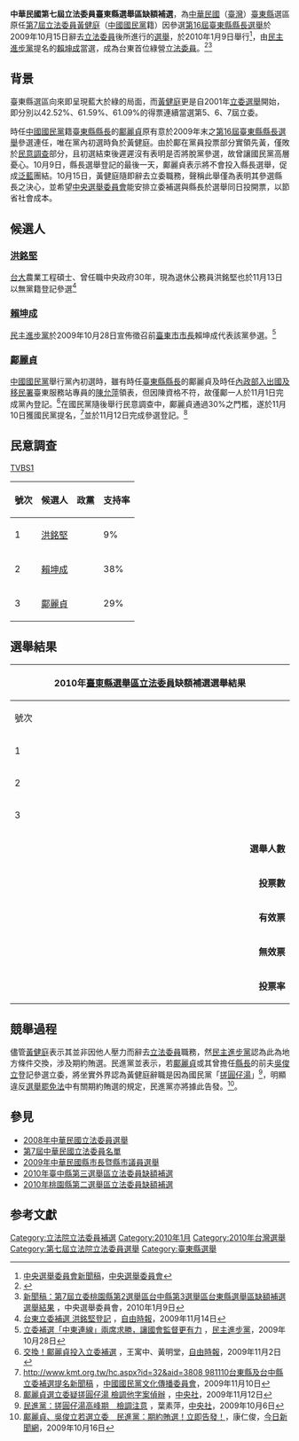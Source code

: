 {{Infobox Election
|election_name = 2010年臺東縣選舉區立法委員缺額補選
|country = Taiwan
|type = presidential
|ongoing = no
|party = no
|previous_election = 2008年中華民國立法委員選舉
|previous_year = 2008年
|next_election = 2012年中華民國立法委員選舉
|next_year = 2012年
|election_date = 2010年1月9日
|image1 = Silver - replace this image male.svg
|nominee1 = [[賴坤成|賴坤成]]
|party1 = 民主進步黨
|popular_vote1      = 23,190
|percentage1        = 49.46%
|image2 = 鄺麗貞縣長.jpg
|nominee2 = [[鄺麗貞|鄺麗貞]]
|party2 = 中國國民黨
|popular_vote2      = 21,215
|percentage2        = 45.25%
|image3 = Silver - replace this image male.svg
|nominee3 = [[洪銘堅|洪銘堅]]
|party3 = 無黨籍
|popular_vote3      = 2,482
|percentage3        = 5.29%
|title              = 臺東縣立委
|before_election= [[黃健庭|黃健庭]]
|after_election= [[賴坤成|賴坤成]]
|map_image          = Taitung-2010-LY.png
|map_size           = 250px
}}
'''中華民國第七屆立法委員臺東縣選舉區缺額補選'''，為[[中華民國|中華民國]]（[[臺灣|臺灣]]）[[臺東縣|臺東縣]]選區原任[[第7屆中華民國立法委員名單|第7屆立法委員]][[黃健庭|黃健庭]]（[[中國國民黨|中國國民黨]]籍）因參選[[2009年中華民國縣市長暨縣市議員選舉|第16屆臺東縣縣長選舉]]於2009年10月15日辭去[[立法委員|立法委員]]後所進行的[[選舉|選舉]]，於2010年1月9日舉行<ref>[http://www.cec.gov.tw/files/F091019/20091019173803.doc 中央選舉委員會新聞稿]{{dead link|date=十一月 2017 |bot=InternetArchiveBot }}，[[中央選舉委員會|中央選舉委員會]]</ref>，由[[民主進步黨|民主進步黨]]提名的[[賴坤成|賴坤成]]當選，成為台東首位綠營[[立法委員|立法委員]]。<ref>{{Cite web |url=http://www.nownews.com/2010/01/10/91-2556588.htm |title=NOWnews |accessdate=2011-07-06 |archive-date=2010-03-29 |archive-url=https://web.archive.org/web/20100329125943/http://www.nownews.com/2010/01/10/91-2556588.htm |dead-url=no }}</ref><ref>[http://www.cec.gov.tw/files/F100109/20100109184004.doc 新聞稿：第7屆立委桃園縣第2選舉區台中縣第3選舉區台東縣選舉區缺額補選選舉結果] {{Wayback|url=http://www.cec.gov.tw/files/F100109/20100109184004.doc |date=20100215052415 }}，中央選舉委員會，2010年1月9日</ref>

== 背景 ==
臺東縣選區向來即呈現藍大於綠的局面，而[[黃健庭|黃健庭]]更是自2001年[[2001年中華民國立法委員選舉|立委選舉]]開始，即分別以42.52%、61.59%、61.09%的得票連續當選第5、6、7屆立委。

時任[[中國國民黨|中國國民黨]]籍[[臺東縣|臺東縣]][[台東縣縣長|縣長]]的[[鄺麗貞|鄺麗貞]]原有意於2009年末之[[2009年中華民國縣市長暨縣市議員選舉|第16屆臺東縣縣長選舉]]參選連任，唯在黨內初選時負於黃健庭。由於鄺在黨員投票部分實領先黃，僅敗於[[民意調查|民意調查]]部分，且初選結束後遲遲沒有表明是否將脫黨參選，故曾讓國民黨高層憂心。10月9日，縣長選舉登記的最後一天，鄺麗貞表示將不會投入縣長選舉，促成[[泛藍|泛藍]]團結。10月15日，黃健庭隨即辭去立委職務，聲稱此舉僅為表明其參選縣長之決心，並希望[[中央選舉委員會|中央選舉委員會]]能安排立委補選與縣長於選舉同日投開票，以節省社會成本。

== 候選人 ==
=== [[洪銘堅|洪銘堅]] ===
[[台大|台大]]農業工程碩士、曾任職中央政府30年，現為退休公務員洪銘堅也於11月13日以無黨籍登記參選<ref>[http://www.libertytimes.com.tw/2009/new/nov/14/today-south7.htm 台東立委補選 洪銘堅登記] {{Wayback|url=http://www.libertytimes.com.tw/2009/new/nov/14/today-south7.htm |date=20091118094434 }}，[[自由時報|自由時報]]，2009年11月14日</ref>

=== [[賴坤成|賴坤成]] ===
[[民主進步黨|民主進步黨]]於2009年10月28日宣佈徵召前[[臺東市|臺東市]][[臺東市市長|市長]]賴坤成代表該黨參選。<ref>[http://www.dpp.org.tw/news_content.php?menu_sn=7&sub_menu=43&sn=4067 立委補選「中東連線」兩席求勝，讓國會監督更有力] {{Wayback|url=http://www.dpp.org.tw/news_content.php?menu_sn=7&sub_menu=43&sn=4067 |date=20160126015807 }}，[[民主進步黨|民主進步黨]]，2009年10月28日</ref>

=== [[鄺麗貞|鄺麗貞]] ===
[[中國國民黨|中國國民黨]]舉行黨內初選時，雖有時任[[臺東縣|臺東縣]][[台東縣縣長|縣長]]的鄺麗貞及時任[[中華民國內政部|內政部]][[內政部入出國及移民署|入出國及移民署]]臺東服務站專員的[[陳允萍|陳允萍]]領表，但因陳資格不符，故僅鄺一人於11月1日完成黨內登記。<ref>[http://www.libertytimes.com.tw/2009/new/nov/2/today-p7.htm 交換！鄺麗貞投入立委補選] {{Wayback|url=http://www.libertytimes.com.tw/2009/new/nov/2/today-p7.htm |date=20091104212515 }}，王寓中、黃明堂，[[自由時報|自由時報]]，2009年11月2日</ref>在國民黨隨後舉行民意調查中，鄺麗貞通過30%之門檻，遂於11月10日獲國民黨提名，<ref>[http://www.kmt.org.tw/hc.aspx?id=32&aid=3808 http://www.kmt.org.tw/hc.aspx?id=32&aid=3808 981110台東縣及台中縣立委補選提名新聞稿] {{Wayback|url=http://www.kmt.org.tw/hc.aspx?id=32&aid=3808 |date=20091001050256 }}，[[中國國民黨|中國國民黨]][[中國國民黨文化傳播委員會|文化傳播委員會]]，2009年11月10日</ref>並於11月12日完成參選登記。<ref>[http://www.cna.com.tw/SearchNews/doDetail.aspx?id=200911120184 鄺麗貞選立委疑搓圓仔湯 檢調他字案偵辦] {{Wayback|url=http://www.cna.com.tw/SearchNews/doDetail.aspx?id=200911120184 |date=20160304103924 }}，[[中央社|中央社]]，2009年11月12日</ref>

== 民意調查 ==
[[TVBS|TVBS]][http://www.tvbs.com.tw/export/sites/tvbs/file/other/poll-center/rickliu-20100111125959.pdf]{{Wayback|url=http://www.tvbs.com.tw/export/sites/tvbs/file/other/poll-center/rickliu-20100111125959.pdf |date=20190503001937 }}
{|class=wikitable
!號次!!候選人!!政黨!!支持率
|-
|1||[[洪銘堅|洪銘堅]]||{{Nonp}}||9%
|-
|2||[[賴坤成|賴坤成]]||{{Dpp}}||38%
|-
|3||[[鄺麗貞|鄺麗貞]]||{{Kmt}}||29%
|}

==選舉結果==
{|class="wikitable collapsible" style="text-align:center"
|-
! colspan="7" width=620px|2010年[[臺東縣選舉區|臺東縣選舉區]][[立法委員|立法委員]]缺額補選選舉結果
|-
!width=35|號次
!width=55| 候選人
!width=120| 政黨
!width=75| 得票數
!width=75| 得票率
!width=49| 當選標記
|-
|1||[[洪銘堅|洪銘堅]]||{{Nonp}}||style="border-left:4px solid #000000;" align="right"|2,482
|align="right"|5.29%
|align="center"|
|-
|2||[[賴坤成|賴坤成]]||{{DPP}}||style="border-left:4px solid #1B9431;" align="right"|23,190
|align="right"|49.46%
|align="center"|[[File:Vote1.svg|20px]]
|-
|3||[[鄺麗貞|鄺麗貞]]||{{KMT}}||style="border-left:4px solid #000099;" align="right"|21,215
|align="right"|45.25%
|align="center"|
|- bgcolor=EEEEEE 
| colspan="3" align="right" | '''選舉人數''' || colspan="3" align="left" |　119,762
|- bgcolor=EEEEEE 
| colspan="3" align="right" | '''投票數''' || colspan="3" align="left" |　47,234
|- bgcolor=EEEEEE 
| colspan="3" align="right" | '''有效票''' || colspan="3" align="left" |　46,887
|- bgcolor=EEEEEE 
| colspan="3" align="right" | '''無效票''' || colspan="3" align="left" |　347
|- bgcolor=EEEEEE 
| colspan="3" align="right" | '''投票率''' || colspan="3" align="left" |　39.44%
|}

== 競舉過程 ==
儘管[[黃健庭|黃健庭]]表示其並非因他人壓力而辭去[[立法委員|立法委員]]職務，然[[民主進步黨|民主進步黨]]認為此為地方條件交換，涉及期約賄選。民進黨並表示，若[[鄺麗貞|鄺麗貞]]或其曾擔任[[台東縣縣長|縣長]]的前夫[[吳俊立|吳俊立]]登記參選立委，將坐實外界認為黃健庭辭職是因為國民黨「[[搓圓仔湯|搓圓仔湯]]」<ref>[http://www.cna.com.tw/SearchNews/doDetail.aspx?id=200910060055 民進黨：搓圓仔湯高峰期　檢調注意] {{Wayback|url=http://www.cna.com.tw/SearchNews/doDetail.aspx?id=200910060055 |date=20160129032245 }}，葉素萍，[[中央社|中央社]]，2009年10月6日</ref>，明顯違反[[選舉罷免法|選舉罷免法]]中有關期約賄選的規定，民進黨亦將據此告發。<ref>[http://www.nownews.com/2009/10/16/11490-2520339.htm 鄺麗貞、吳俊立若選立委　民進黨：期約賄選！立即告發！]，康仁俊，[[今日新聞網|今日新聞網]]，2009年10月16日</ref>。

== 參見 ==
*[[2008年中華民國立法委員選舉|2008年中華民國立法委員選舉]]
*[[第7屆中華民國立法委員名單|第7屆中華民國立法委員名單]]
*[[2009年中華民國縣市長暨縣市議員選舉|2009年中華民國縣市長暨縣市議員選舉]]
*[[2010年臺中縣第三選舉區立法委員缺額補選|2010年臺中縣第三選舉區立法委員缺額補選]]
*[[2010年桃園縣第二選舉區立法委員缺額補選|2010年桃園縣第二選舉區立法委員缺額補選]]

==参考文獻==
<div class="references-small">
<references />
</div>

[[Category:立法院立法委員補選|Category:立法院立法委員補選]]
[[Category:2010年1月|Category:2010年1月]]
[[Category:2010年台灣選舉|Category:2010年台灣選舉]]
[[Category:第七屆立法院立法委員選舉|Category:第七屆立法院立法委員選舉]]
[[Category:臺東縣選舉|Category:臺東縣選舉]]